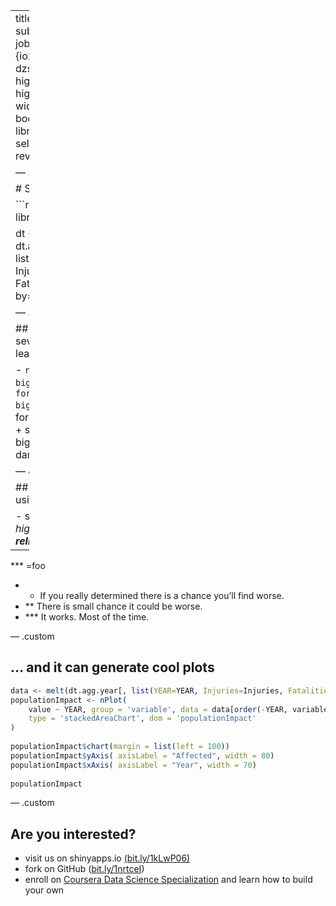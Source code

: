 ---
title       : Storm Database Explorer
subtitle    : 
author      : Rahul Ravindran
job         : 
framework   : revealjs        # {io2012, html5slides, shower, dzslides, ...}
highlighter : highlight.js  # {highlight.js, prettify, highlight}
hitheme     : tomorrow      # 
widgets     : []           # {mathjax, quiz, bootstrap}
ext_widgets : {rCharts: libraries/nvd3}
mode        : selfcontained # {standalone, draft}
revealjs:
  theme: simple

--- .custom

# Storm Database Explorer



```r
library(data.table)
library(rCharts)
library(reshape2)

dt <- fread('data/events.agg.csv')
dt.agg.year <- dt[, list(Count=sum(COUNT), Injuries=sum(INJURIES), Fatalities=sum(FATALITIES)), by=list(YEAR)]
```


--- .custom

## Between 1950 and 2011 severe weather events caused at least

 - `r format(sum(dt$FATALITIES), big.mark=' ')` deaths
 - `r format(sum(dt$INJURIES), big.mark=' ')` injuries
 - $`r format(round((sum(dt$PROPDMG) + sum(dt$CROPDMG)) / 1000), big.mark=' ')` billion worth of damage
 

--- &custom .custom

## Now you can prepare yourself using Storm Database Explorer



 - state of the art user interface*
 - high quality data**
 - fast and reliable***
 - 100% Open source 

- - -

*** =foo

- * If you really determined there is a chance you'll find worse.
- ** There is small chance it could be worse.
- *** It works. Most of the time.

--- .custom

## ... and it can generate cool plots


```r

data <- melt(dt.agg.year[, list(YEAR=YEAR, Injuries=Injuries, Fatalities=Fatalities)], id='YEAR')
populationImpact <- nPlot(
    value ~ YEAR, group = 'variable', data = data[order(-YEAR, variable, decreasing = T)],
    type = 'stackedAreaChart', dom = 'populationImpact'
)
        
populationImpact$chart(margin = list(left = 100))
populationImpact$yAxis( axisLabel = "Affected", width = 80)
populationImpact$xAxis( axisLabel = "Year", width = 70)
        
populationImpact
```

--- .custom

## Are you interested?

- visit us on shinyapps.io [(bit.ly/1kLwP06)](http://bit.ly/1kLwP06)
- fork on GitHub ([bit.ly/1nrtceI](http://bit.ly/1nrtceI))
-  enroll on [Coursera Data Science Specialization](https://www.coursera.org/specialization/jhudatascience/1) and learn how to build your own







